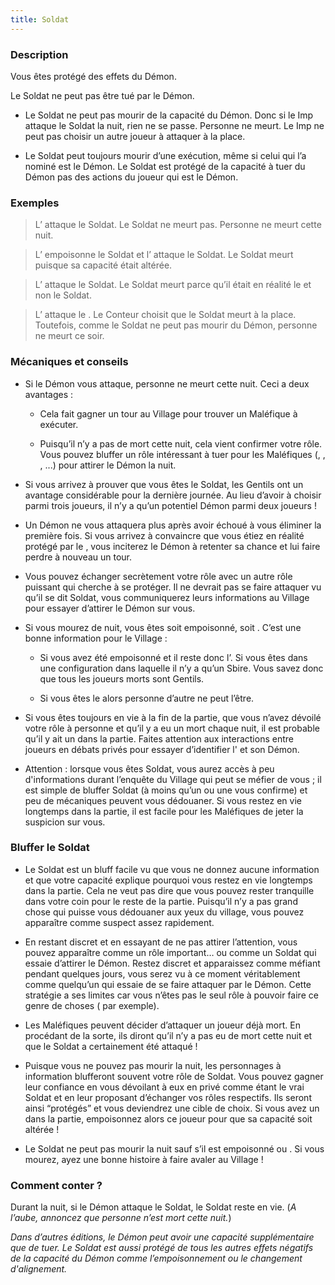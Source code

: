 ```yaml
---
title: Soldat
---
```



<Role SOLDAT header />

### Description

Vous êtes protégé des effets du Démon.

Le Soldat ne peut pas être tué par le Démon.

-	Le Soldat ne peut pas mourir de la capacité du Démon. Donc si le Imp attaque le Soldat la nuit, rien ne se passe. Personne ne meurt. Le Imp ne peut pas choisir un autre joueur à attaquer à la place.

-	Le Soldat peut toujours mourir d’une exécution, même si celui qui l’a nominé est le Démon. Le Soldat est protégé de la capacité à tuer du Démon pas des actions du joueur qui est le Démon.

### Exemples

> L’<Role IMP /> attaque le Soldat. Le Soldat ne meurt pas. Personne ne meurt cette nuit.

> L’<Role EMPOISONNEUR /> empoisonne le Soldat et l’<Role IMP /> attaque le Soldat. Le Soldat meurt puisque sa capacité était altérée.

> L’<Role IMP /> attaque le Soldat. Le Soldat meurt parce qu’il était en réalité le <Role SOULARD /> et non le Soldat.

> L’<Role IMP /> attaque le <Role MAIRE />. Le Conteur choisit que le Soldat meurt à la place. Toutefois, comme le Soldat ne peut pas mourir du Démon, personne ne meurt ce soir.


### Mécaniques et conseils

- Si le Démon vous attaque, personne ne meurt cette nuit. Ceci a deux avantages :

    - Cela fait gagner un tour au Village pour trouver un Maléfique à exécuter.

    - Puisqu’il n’y a pas de mort cette nuit, cela vient confirmer votre rôle. Vous pouvez bluffer un rôle intéressant à tuer pour les Maléfiques (<Role VOYANTE />, <Role CROQUE_MORT />, <Role EMPATHIQUE />, <Role MERCENAIRE />...) pour attirer le Démon la nuit.

- Si vous arrivez à prouver que vous êtes le Soldat, les Gentils ont un avantage considérable pour la dernière journée. Au lieu d’avoir à choisir parmi trois joueurs, il n’y a qu’un potentiel Démon parmi deux joueurs !

- Un Démon ne vous attaquera plus après avoir échoué à vous éliminer la première fois. Si vous arrivez à convaincre que vous étiez en réalité protégé par le <Role MOINE />, vous inciterez le Démon à retenter sa chance et lui faire perdre à nouveau un tour.

- Vous pouvez échanger secrètement votre rôle avec un autre rôle puissant qui cherche à se protéger. Il ne devrait pas se faire attaquer vu qu’il se dit Soldat, vous communiquerez leurs informations au Village pour essayer d’attirer le Démon sur vous.

- Si vous mourez de nuit, vous êtes soit empoisonné, soit <Role SOULARD />. C’est une bonne information pour le Village :

    - Si vous avez été empoisonné et il reste donc l’<Role EMPOISONNEUR />. Si vous êtes dans une configuration dans laquelle il n’y a qu’un Sbire. Vous savez donc que tous les joueurs morts sont Gentils.

    - Si vous êtes le <Role SOULARD /> alors personne d’autre ne peut l’être.

- Si vous êtes toujours en vie à la fin de la partie, que vous n’avez dévoilé votre rôle à personne et qu’il y a eu un mort chaque nuit, il est probable qu’il y ait un <Role ESPION /> dans la partie. Faites attention aux interactions entre joueurs en débats privés pour essayer d’identifier l'<Role ESPION /> et son Démon.

- Attention : lorsque vous êtes Soldat, vous aurez accès à peu d'informations durant l’enquête du Village qui peut se méfier de vous ; il est simple de bluffer Soldat (à moins qu’un <Role GARDIEN /> ou une <Role LAVANDIERE /> vous confirme) et peu de mécaniques peuvent vous dédouaner. Si vous restez en vie longtemps dans la partie, il est facile pour les Maléfiques de jeter la suspicion sur vous. 


### Bluffer le Soldat

- Le Soldat est un bluff facile vu que vous ne donnez aucune information et que votre capacité explique pourquoi vous restez en vie longtemps dans la partie. Cela ne veut pas dire que vous pouvez rester tranquille dans votre coin pour le reste de la partie. Puisqu’il n’y a pas grand chose qui puisse vous dédouaner aux yeux du village, vous pouvez apparaître comme suspect assez rapidement. 

- En restant discret et en essayant de ne pas attirer l’attention, vous pouvez apparaître comme un rôle important… ou comme un Soldat qui essaie d’attirer le Démon. Restez discret et apparaissez comme méfiant pendant quelques jours, vous serez vu à ce moment véritablement comme quelqu’un qui essaie de se faire attaquer par le Démon. Cette stratégie a ses limites car vous n’êtes pas le seul rôle à pouvoir faire ce genre de choses (<Role GARDIEN /> par exemple).

- Les Maléfiques peuvent décider d’attaquer un joueur déjà mort. En procédant de la sorte, ils diront qu’il n’y a pas eu de mort cette nuit et que le Soldat a certainement été attaqué !

- Puisque vous ne pouvez pas mourir la nuit, les personnages à information blufferont souvent votre rôle de Soldat. Vous pouvez gagner leur confiance en vous dévoilant à eux en privé comme étant le vrai Soldat et en leur proposant d’échanger vos rôles respectifs. Ils seront ainsi “protégés” et vous deviendrez une cible de choix. Si vous avez un <Role EMPOISONNEUR /> dans la partie, empoisonnez alors ce joueur pour que sa capacité soit altérée !

- Le Soldat ne peut pas mourir la nuit sauf s’il est empoisonné ou <Role SOULARD />. Si vous mourez, ayez une bonne histoire à faire avaler au Village !

### Comment conter ?

Durant la nuit, si le Démon attaque le Soldat, le Soldat reste en vie. (_A l’aube, annoncez que personne n’est mort cette nuit._)

_Dans d’autres éditions, le Démon peut avoir une capacité supplémentaire que de tuer. Le Soldat est aussi protégé de tous les autres effets négatifs de la capacité du Démon comme l’empoisonnement ou le changement d'alignement._
